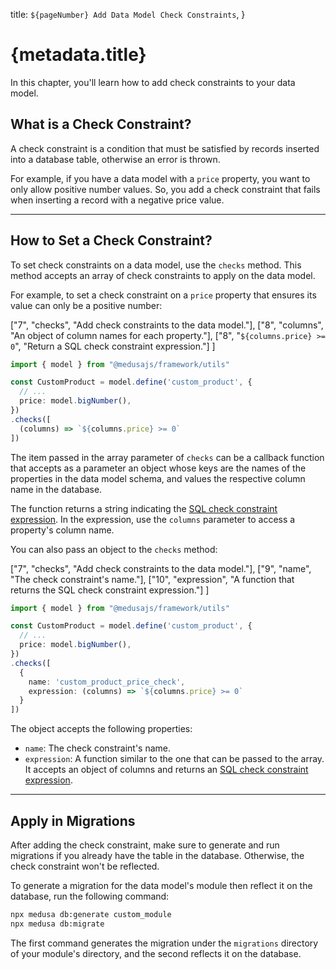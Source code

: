   title: `${pageNumber} Add Data Model Check Constraints`,
}

# {metadata.title}

In this chapter, you'll learn how to add check constraints to your data model.

## What is a Check Constraint?

A check constraint is a condition that must be satisfied by records inserted into a database table, otherwise an error is thrown.

For example, if you have a data model with a `price` property, you want to only allow positive number values. So, you add a check constraint that fails when inserting a record with a negative price value.

---

## How to Set a Check Constraint?

To set check constraints on a data model, use the `checks` method. This method accepts an array of check constraints to apply on the data model.

For example, to set a check constraint on a `price` property that ensures its value can only be a positive number:

  ["7", "checks", "Add check constraints to the data model."],
  ["8", "columns", "An object of column names for each property."],
  ["8", "`${columns.price} >= 0`", "Return a SQL check constraint expression."]
]

```ts highlights={checks1Highlights}
import { model } from "@medusajs/framework/utils"

const CustomProduct = model.define('custom_product', {
  // ...
  price: model.bigNumber(),
})
.checks([
  (columns) => `${columns.price} >= 0`
])
```

The item passed in the array parameter of `checks` can be a callback function that accepts as a parameter an object whose keys are the names of the properties in the data model schema, and values the respective column name in the database. 

The function returns a string indicating the [SQL check constraint expression](https://www.postgresql.org/docs/current/ddl-constraints.html#DDL-CONSTRAINTS-CHECK-CONSTRAINTS). In the expression, use the `columns` parameter to access a property's column name.

You can also pass an object to the `checks` method:

  ["7", "checks", "Add check constraints to the data model."],
  ["9", "name", "The check constraint's name."],
  ["10", "expression", "A function that returns the SQL check constraint expression."]
]

```ts highlights={checks2Highlights}
import { model } from "@medusajs/framework/utils"

const CustomProduct = model.define('custom_product', {
  // ...
  price: model.bigNumber(),
})
.checks([
  {
    name: 'custom_product_price_check',
    expression: (columns) => `${columns.price} >= 0`
  }
])
```

The object accepts the following properties:

- `name`: The check constraint's name.
- `expression`: A function similar to the one that can be passed to the array. It accepts an object of columns and returns an [SQL check constraint expression](https://www.postgresql.org/docs/current/ddl-constraints.html#DDL-CONSTRAINTS-CHECK-CONSTRAINTS).

---

## Apply in Migrations

After adding the check constraint, make sure to generate and run migrations if you already have the table in the database. Otherwise, the check constraint won't be reflected.

To generate a migration for the data model's module then reflect it on the database, run the following command:

```bash
npx medusa db:generate custom_module
npx medusa db:migrate
```

The first command generates the migration under the `migrations` directory of your module's directory, and the second reflects it on the database.
